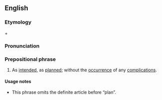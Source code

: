 ==English==

===Etymology===
{{m|en|according to}} + {{m|en|plan}}

===Pronunciation===
{{rfp|lang=en}}

===Prepositional phrase===
{{en-prep phrase}}
# As [[intend]]ed, as [[plan]]ned; without the [[occurrence]] of any [[complication]]s.

====Usage notes====
* This phrase omits the definite article before “plan”.